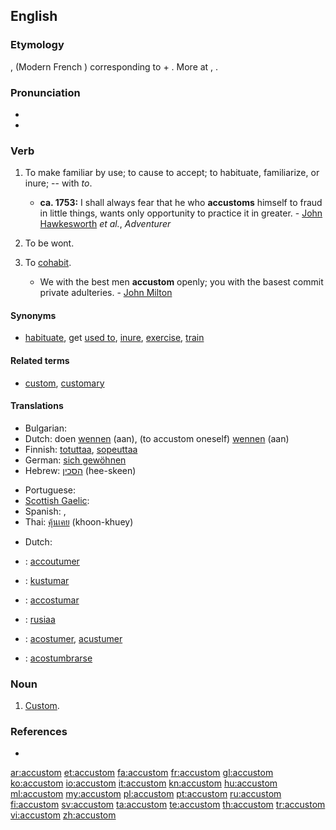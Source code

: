 ==English==

===Etymology===
{{etyl|fro}} {{term|acoustumer|lang=fro}}, {{term|acustumer|lang=fro}} (Modern French {{term|accoutumer|lang=fr}}) corresponding to {{term|a||to, toward|lang=fro}} + {{term|coustume|lang=fro|custom}}. More at {{term|custom|lang=en}}, {{term|costume|lang=en}}.

===Pronunciation===
* {{IPA|/ə.ˈkəs.təm/}}
* {{audio|en-us-accustom.ogg|Audio (US)}}

===Verb===
{{en-verb}}

# {{transitive}} To make familiar by use; to cause to accept; to habituate, familiarize, or inure; -- with ''to''.
#* '''ca. 1753:''' I shall always fear that he who '''accustoms''' himself to fraud in little things, wants only opportunity to practice it in greater. - [[w:John Hawkesworth|John Hawkesworth]] ''et al.'', ''Adventurer''
# {{context|intransitive|obsolete}} To be wont.
# {{context|intransitive|obsolete}} To [[cohabit]].
#* We with the best men '''accustom''' openly; you with the basest commit private adulteries. - [[w:John Milton|John Milton]]

====Synonyms====
* [[habituate]], get [[used to]], [[inure]], [[exercise]], [[train]]

====Related terms====
* [[custom]], [[customary]]

====Translations====
{{trans-top|To make familiar by use}}
* Bulgarian: {{t|bg|свиквам}}
* Dutch: doen [[wennen]] (aan), (to accustom oneself) [[wennen]] (aan)
* Finnish: [[totuttaa]], [[sopeuttaa]]
* German: [[sich gewöhnen]]
* Hebrew: [[הסכין]] (hee-skeen)
{{trans-mid}}
* Portuguese: {{t+|pt|acostumar}}
* [[Scottish Gaelic]]: {{t-|gd|cleachd|xs=Scottish Gaelic}}
* Spanish: {{t-|es|acostumbrarse}}, {{t|es|habituar}}
* Thai: [[คุ้นเคย]] (khoon-khuey)
{{trans-bottom}}

{{trans-top|To be wont}}
* Dutch: {{t+|nl|plegen}}
{{trans-mid}}
{{trans-bottom}}

{{trans-top|To cohabit}}
{{trans-mid}}
{{trans-bottom}}

{{checktrans-top}}
* {{ttbc|fr}}: [[accoutumer]]
* {{ttbc|io}}: [[kustumar]]
* {{ttbc|ia}}: [[accostumar]]
{{trans-mid}}
* {{ttbc|Isthmus Zapotec}}: [[rusiaa]]
* {{ttbc|fro}}: [[acostumer]], [[acustumer]]
* {{ttbc|es}}: [[acostumbrarse]]
{{trans-bottom}}

===Noun===
{{en-noun}}

# {{obsolete}} [[custom|Custom]].

===References===
* {{R:Webster 1913}}

[[ar:accustom]]
[[et:accustom]]
[[fa:accustom]]
[[fr:accustom]]
[[gl:accustom]]
[[ko:accustom]]
[[io:accustom]]
[[it:accustom]]
[[kn:accustom]]
[[hu:accustom]]
[[ml:accustom]]
[[my:accustom]]
[[pl:accustom]]
[[pt:accustom]]
[[ru:accustom]]
[[fi:accustom]]
[[sv:accustom]]
[[ta:accustom]]
[[te:accustom]]
[[th:accustom]]
[[tr:accustom]]
[[vi:accustom]]
[[zh:accustom]]